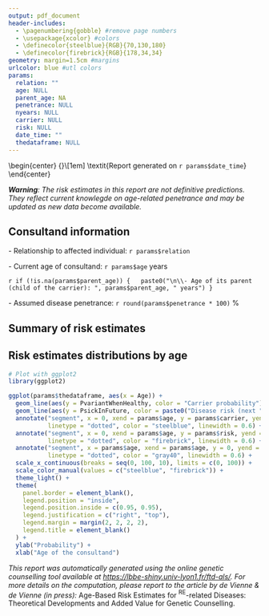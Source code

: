 ```yaml
---
output: pdf_document
header-includes:
  - \pagenumbering{gobble} #remove page numbers
  - \usepackage{xcolor} #colors
  - \definecolor{steelblue}{RGB}{70,130,180}
  - \definecolor{firebrick}{RGB}{178,34,34}
geometry: margin=1.5cm #margins
urlcolor: blue #utl colors
params:
  relation: ""
  age: NULL
  parent_age: NA
  penetrance: NULL
  nyears: NULL
  carrier: NULL
  risk: NULL
  date_time: ""
  thedataframe: NULL
---
```


\begin{center}
{\LARGE \textbf{Genetic Counselling Report for \textit{C9orf72}\textsuperscript{RE}-related ALS-FTD}}\\[1em]
\textit{Report generated on `r params$date_time`}
\end{center}

\vspace{1.5em}

***Warning**: The risk estimates in this report are not definitive predictions. They reflect current knowlegde on age-related penetrance and may be updated as new data become available.*


## Consultand information

\- Relationship to affected individual: `r params$relation`

\- Current age of consultand: `r params$age` years

`r if (!is.na(params$parent_age)) {
  paste0("\n\\- Age of its parent (child of the carrier): ", params$parent_age, " years")
}`

\- Assumed disease penetrance: `r round(params$penetrance * 100)` \%


## Summary of risk estimates

\noindent\fbox{%
  \parbox{\textwidth}{%
    - Estimated probability of carrying the c9orf72RE mutation: \textcolor{steelblue}{\textbf{`r round(params$carrier, 3)`}}\\
    - Estimated probability of developing the disease in the next \textbf{`r params$nyears`} years: \textcolor{firebrick}{\textbf{`r round(params$risk, 3)`}}
  }%
}


## Risk estimates distributions by age


```r

# Plot with ggplot2
library(ggplot2)

ggplot(params$thedataframe, aes(x = Age)) +
  geom_line(aes(y = PvariantWhenHealthy, color = "Carrier probability"), linewidth = 1) +
  geom_line(aes(y = PsickInFuture, color = paste0("Disease risk (next ", params$nyears, " years)")), linewidth = 1) +
  annotate("segment", x = 0, xend = params$age, y = params$carrier, yend = params$carrier,
           linetype = "dotted", color = "steelblue", linewidth = 0.6) +
  annotate("segment", x = 0, xend = params$age, y = params$risk, yend = params$risk,
           linetype = "dotted", color = "firebrick", linewidth = 0.6) +
  annotate("segment", x = params$age, xend = params$age, y = 0, yend = max(params$carrier, params$risk),
           linetype = "dotted", color = "gray40", linewidth = 0.6) +
  scale_x_continuous(breaks = seq(0, 100, 10), limits = c(0, 100)) +
  scale_color_manual(values = c("steelblue", "firebrick")) +
  theme_light() +
  theme(
    panel.border = element_blank(),
    legend.position = "inside",
    legend.position.inside = c(0.95, 0.95),
    legend.justification = c("right", "top"),
    legend.margin = margin(2, 2, 2, 2),
    legend.title = element_blank()
  ) +
  ylab("Probability") + 
  xlab("Age of the consultand")


```


*This report was automatically generated using the online genetic counselling tool available at [https://lbbe-shiny.univ-lyon1.fr/ftd-als/](https://lbbe-shiny.univ-lyon1.fr/ftd-als/). For more details on the computation, please report to the article by de Vienne & de Vienne (in press):* Age-Based Risk Estimates for \textit{C9orf72}$^\text{RE}$-related Diseases: Theoretical Developments and Added Value for Genetic Counselling.
